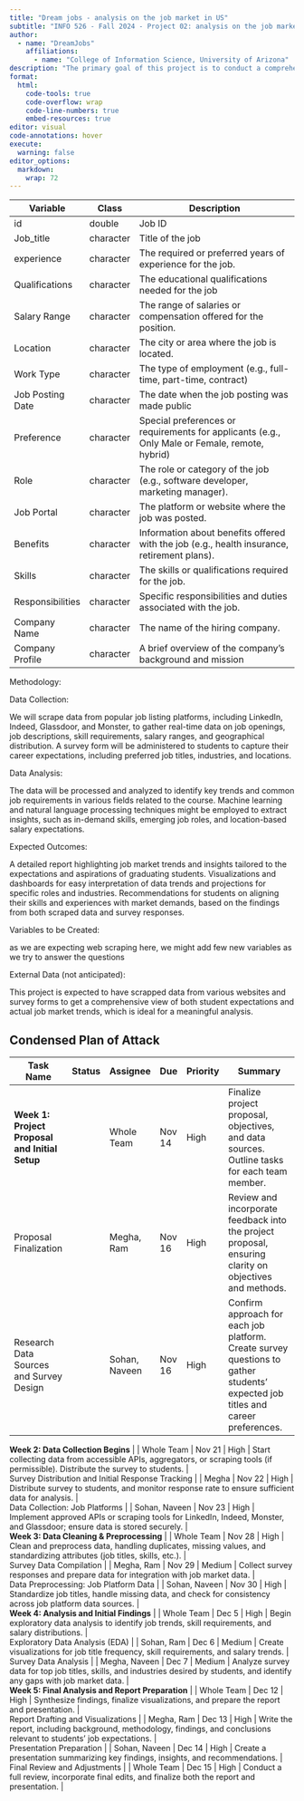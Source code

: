 ---
title: "Dream jobs - analysis on the job market in US"
subtitle: "INFO 526 - Fall 2024 - Project 02: analysis on the job market in US"
author: 
  - name: "DreamJobs"
    affiliations:
      - name: "College of Information Science, University of Arizona"
description: "The primary goal of this project is to conduct a comprehensive analysis of the U.S. job market, focusing on identifying trends, skills, and career pathways relevant to students graduating from our course. This analysis will provide insights into current job demand, salary expectations, required skills, and industry-specific opportunities, ultimately supporting students in making informed career choices"
format:
  html:
    code-tools: true
    code-overflow: wrap
    code-line-numbers: true
    embed-resources: true
editor: visual
code-annotations: hover
execute:
  warning: false
editor_options: 
  markdown: 
    wrap: 72
---
| Variable           | Class      | Description                                                                                               |
|--------------------|------------|-----------------------------------------------------------------------------------------------------------|
| id                 | double     | Job ID                                                                                                    |
| Job_title          | character  | Title of the job                                                                                          |
| experience         | character  | The required or preferred years of experience for the job.                                                |
| Qualifications     | character  | The educational qualifications needed for the job                                                         |
| Salary Range       | character  | The range of salaries or compensation offered for the position.                                           |
| Location           | character  | The city or area where the job is located.                                                                |
| Work Type          | character  | The type of employment (e.g., full-time, part-time, contract)                                             |
| Job Posting Date   | character  | The date when the job posting was made public                                                             |
| Preference         | character  | Special preferences or requirements for applicants (e.g., Only Male or Female, remote, hybrid)            |
| Role               | character  | The role or category of the job (e.g., software developer, marketing manager).                            |
| Job Portal         | character  | The platform or website where the job was posted.                                                         |
| Benefits           | character  | Information about benefits offered with the job (e.g., health insurance, retirement plans).               |
| Skills             | character  | The skills or qualifications required for the job.                                                        |
| Responsibilities   | character  | Specific responsibilities and duties associated with the job.                                             |
| Company Name       | character  | The name of the hiring company.                                                                           |
| Company Profile    | character  | A brief overview of the company's background and mission                                                  |

Methodology:

Data Collection:

We will scrape data from popular job listing platforms, including LinkedIn, Indeed, Glassdoor, and Monster, to gather real-time data on job openings, job descriptions, skill requirements, salary ranges, and geographical distribution.
A survey form will be administered to students to capture their career expectations, including preferred job titles, industries, and locations.

Data Analysis:

The data will be processed and analyzed to identify key trends and common job requirements in various fields related to the course.
Machine learning and natural language processing techniques might be employed to extract insights, such as in-demand skills, emerging job roles, and location-based salary expectations.

Expected Outcomes:

A detailed report highlighting job market trends and insights tailored to the expectations and aspirations of graduating students.
Visualizations and dashboards for easy interpretation of data trends and projections for specific roles and industries.
Recommendations for students on aligning their skills and experiences with market demands, based on the findings from both scraped data and survey responses.

Variables to be Created:

as we are expecting web scraping here, we might add few new variables as we try to answer the questions

External Data (not anticipated):

This project is expected to have scrapped data from various websites and survey forms  to get a comprehensive view of both student expectations and actual job market trends, which is ideal for a meaningful analysis.

## Condensed Plan of Attack

| Task Name                                          | Status | Assignee         | Due       | Priority | Summary                                                                                                                              |
|----------------------------------------------------|--------|-------------------|-----------|----------|--------------------------------------------------------------------------------------------------------------------------------------|
| **Week 1: Project Proposal and Initial Setup**     |        | Whole Team       | Nov 14    | High     | Finalize project proposal, objectives, and data sources. Outline tasks for each team member.                                         |
| Proposal Finalization                              |        | Megha, Ram       | Nov 16    | High     | Review and incorporate feedback into the project proposal, ensuring clarity on objectives and methods.                               |
| Research Data Sources and Survey Design            |        | Sohan, Naveen    | Nov 16    | High     | Confirm approach for each job platform. Create survey questions to gather students' expected job titles and career preferences.      |

| **Week 2: Data Collection Begins**                 |        | Whole Team       | Nov 21    | High     | Start collecting data from accessible APIs, aggregators, or scraping tools (if permissible). Distribute the survey to students.     |
| Survey Distribution and Initial Response Tracking  |        | Megha            | Nov 22    | High     | Distribute survey to students, and monitor response rate to ensure sufficient data for analysis.                                    |
| Data Collection: Job Platforms                     |        | Sohan, Naveen    | Nov 23    | High     | Implement approved APIs or scraping tools for LinkedIn, Indeed, Monster, and Glassdoor; ensure data is stored securely.             |

| **Week 3: Data Cleaning & Preprocessing**          |        | Whole Team       | Nov 28    | High     | Clean and preprocess data, handling duplicates, missing values, and standardizing attributes (job titles, skills, etc.).            |
| Survey Data Compilation                            |        | Megha, Ram       | Nov 29    | Medium   | Collect survey responses and prepare data for integration with job market data.                                                     |
| Data Preprocessing: Job Platform Data              |        | Sohan, Naveen    | Nov 30    | High     | Standardize job titles, handle missing data, and check for consistency across job platform data sources.                            |

| **Week 4: Analysis and Initial Findings**          |        | Whole Team       | Dec 5     | High     | Begin exploratory data analysis to identify job trends, skill requirements, and salary distributions.                               |
| Exploratory Data Analysis (EDA)                    |        | Sohan, Ram       | Dec 6     | Medium   | Create visualizations for job title frequency, skill requirements, and salary trends.                                               |
| Survey Data Analysis                               |        | Megha, Naveen    | Dec 7     | Medium   | Analyze survey data for top job titles, skills, and industries desired by students, and identify any gaps with job market data.     |

| **Week 5: Final Analysis and Report Preparation**  |        | Whole Team       | Dec 12    | High     | Synthesize findings, finalize visualizations, and prepare the report and presentation.                                              |
| Report Drafting and Visualizations                 |        | Megha, Ram       | Dec 13    | High     | Write the report, including background, methodology, findings, and conclusions relevant to students’ job expectations.              |
| Presentation Preparation                           |        | Sohan, Naveen    | Dec 14    | High     | Create a presentation summarizing key findings, insights, and recommendations.                                                      |
| Final Review and Adjustments                       |        | Whole Team       | Dec 15    | High     | Conduct a full review, incorporate final edits, and finalize both the report and presentation.                                      |

